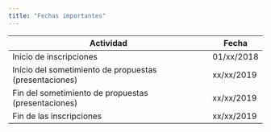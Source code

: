 ```yaml
---
title: "Fechas importantes"
---
```


| Actividad                                                          | Fecha      |
|--------------------------------------------------------------------|------------|
| Inicio de inscripciones                                            | 01/xx/2018 |
| Início del sometimiento de propuestas (presentaciones)             | xx/xx/2019 |
| Fin del sometimiento de propuestas (presentaciones)                | xx/xx/2019 |
| Fin de las inscripciones                                           | xx/xx/2019 |